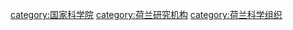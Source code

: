 [[category:国家科学院|category:国家科学院]]
[[category:荷兰研究机构|category:荷兰研究机构]]
[[category:荷兰科学组织|category:荷兰科学组织]]